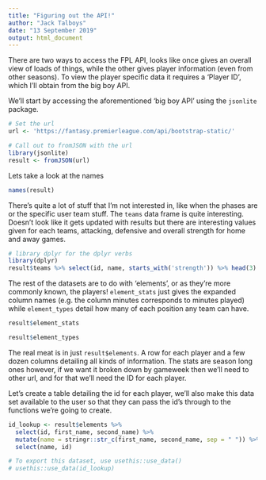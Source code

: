 ```yaml
---
title: "Figuring out the API!"
author: "Jack Talboys"
date: "13 September 2019"
output: html_document
---
```


There are two ways to access the FPL API, looks like once gives an overall view of loads of things, while the other gives player information (even from other seasons).
To view the player specific data it requires a 'Player ID', which I'll obtain from the big boy API.

We'll start by accessing the aforementioned 'big boy API' using the `jsonlite` package.

```r
# Set the url
url <- 'https://fantasy.premierleague.com/api/bootstrap-static/'

# Call out to fromJSON with the url
library(jsonlite)
result <- fromJSON(url)
```

Lets take a look at the names
```r
names(result)
```

There's quite a lot of stuff that I'm not interested in, like when the phases are or the specific user team stuff. The `teams` data frame is quite interesting. Doesn't look like it gets updated with results but there are interesting values given for each teams, attacking, defensive and overall strength for home and away games.

```r
# library dplyr for the dplyr verbs
library(dplyr)
result$teams %>% select(id, name, starts_with('strength')) %>% head(3)
```

The rest of the datasets are to do with 'elements', or as they're more commonly known, the players! `element_stats` just gives the expanded column names (e.g. the column minutes corresponds to minutes played) while `element_types` detail how many of each position any team can have.

```r
result$element_stats

result$element_types
```

The real meat is in just `result$elements`. A row for each player and a few dozen columns detailing all kinds of information. The stats are season long ones however, if we want it broken down by gameweek then we'll need to other url, and for that we'll need the ID for each player.

Let's create a table detailing the id for each player, we'll also make this data set available to the user so that they can pass the id's through to the functions we're going to create.

```r
id_lookup <- result$elements %>%
  select(id, first_name, second_name) %>%
  mutate(name = stringr::str_c(first_name, second_name, sep = " ")) %>%
  select(name, id)

# To export this dataset, use usethis::use_data()
# usethis::use_data(id_lookup)
```